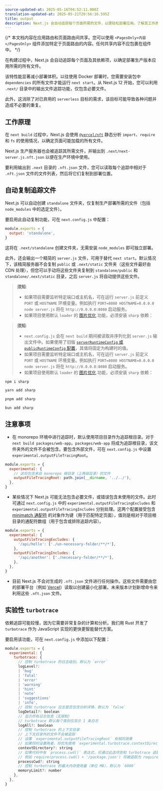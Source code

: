 ```yaml
---
source-updated-at: 2025-05-16T04:52:11.000Z
translation-updated-at: 2025-05-21T20:56:16.595Z
title: output
description: Next.js 会自动追踪每个页面所需的文件，以便轻松部署应用。了解其工作原理。
---
```


{/* 本文档内容在应用路由和页面路由间共享。您可以使用 `<PagesOnly>内容</PagesOnly>` 组件添加特定于页面路由的内容。任何共享内容不应包裹在组件中。 */}

在构建过程中，Next.js 会自动追踪每个页面及其依赖项，以确定部署生产版本应用所需的所有文件。

该特性能显著减小部署体积。以往使用 Docker 部署时，您需要安装包中 `dependencies` 的所有文件才能运行 `next start`。从 Next.js 12 开始，您可以利用 `.next/` 目录中的输出文件追踪功能，仅包含必要文件。

此外，这消除了对已弃用的 `serverless` 目标的需求，该目标可能导致各种问题并造成不必要的重复。

## 工作原理

在 `next build` 过程中，Next.js 会使用 [`@vercel/nft`](https://github.com/vercel/nft) 静态分析 `import`、`require` 和 `fs` 的使用情况，以确定页面可能加载的所有文件。

Next.js 生产服务器也会被追踪其所需文件，并输出到 `.next/next-server.js.nft.json` 以便在生产环境中使用。

要利用输出到 `.next` 目录的 `.nft.json` 文件，您可以读取每个追踪中相对于 `.nft.json` 文件的文件列表，然后将它们复制到部署位置。

## 自动复制追踪文件

Next.js 可以自动创建 `standalone` 文件夹，仅复制生产部署所需的文件（包括 `node_modules` 中的选定文件）。

要启用此自动复制功能，可在 `next.config.js` 中配置：

```js filename="next.config.js"
module.exports = {
  output: 'standalone',
}
```

这将在 `.next/standalone` 创建文件夹，无需安装 `node_modules` 即可独立部署。

此外，还会输出一个精简的 `server.js` 文件，可用于替代 `next start`。默认情况下，该精简服务器不会复制 `public` 或 `.next/static` 文件夹（这些文件最好由 CDN 处理），但您可以手动将这些文件夹复制到 `standalone/public` 和 `standalone/.next/static` 目录，之后 `server.js` 将自动提供这些文件。

<AppOnly>

> **须知**:
>
> - 如果项目需要监听特定端口或主机名，可在运行 `server.js` 前定义 `PORT` 或 `HOSTNAME` 环境变量。例如执行 `PORT=8080 HOSTNAME=0.0.0.0 node server.js` 将在 `http://0.0.0.0:8080` 启动服务。
> - 如果项目使用默认 `loader` 的 [图片优化](/docs/app/building-your-application/optimizing/images) 功能，必须安装 `sharp` 依赖：

</AppOnly>

<PagesOnly>

> **须知**:
>
> - `next.config.js` 会在 `next build` 期间被读取并序列化到 `server.js` 输出文件中。如果使用了旧版 [`serverRuntimeConfig` 或 `publicRuntimeConfig` 配置](/docs/pages/api-reference/next-config-js/runtime-configuration)，其值将固定为构建时的值。
> - 如果项目需要监听特定端口或主机名，可在运行 `server.js` 前定义 `PORT` 或 `HOSTNAME` 环境变量。例如执行 `PORT=8080 HOSTNAME=0.0.0.0 node server.js` 将在 `http://0.0.0.0:8080` 启动服务。
> - 如果项目使用默认 `loader` 的 [图片优化](/docs/pages/building-your-application/optimizing/images) 功能，必须安装 `sharp` 依赖：

</PagesOnly>

```bash filename="终端"
npm i sharp
```

```bash filename="终端"
yarn add sharp
```

```bash filename="终端"
pnpm add sharp
```

```bash filename="终端"
bun add sharp
```

## 注意事项

- 在 monorepo 环境中进行追踪时，默认使用项目目录作为追踪根目录。对于 `next build packages/web-app`，`packages/web-app` 将成为追踪根目录，该文件夹外的文件不会被包含。要包含外部文件，可在 `next.config.js` 中设置 `experimental.outputFileTracingRoot`。

```js filename="packages/web-app/next.config.js"
module.exports = {
  experimental: {
    // 这将包含来自 monorepo 根目录（上两级目录）的文件
    outputFileTracingRoot: path.join(__dirname, '../../'),
  },
}
```

- 某些情况下 Next.js 可能无法包含必要文件，或错误包含未使用的文件。此时可通过 `next.config.js` 中的 `experimental.outputFileTracingExcludes` 和 `experimental.outputFileTracingIncludes` 分别处理。这两个配置接受包含 [minimatch 通配符](https://www.npmjs.com/package/minimatch) 的对象作为键（用于匹配特定页面），值则是相对于项目根目录的通配符数组（用于包含或排除追踪内容）。

```js filename="next.config.js"
module.exports = {
  experimental: {
    outputFileTracingExcludes: {
      '/api/hello': ['./un-necessary-folder/**/*'],
    },
    outputFileTracingIncludes: {
      '/api/another': ['./necessary-folder/**/*'],
    },
  },
}
```

- 目前 Next.js 不会对生成的 `.nft.json` 文件进行任何操作。这些文件需要由您的部署平台（例如 [Vercel](https://vercel.com)）读取以创建最小化部署。未来版本计划新增命令来利用这些 `.nft.json` 文件。

## 实验性 `turbotrace`

依赖追踪可能较慢，因为它需要非常复杂的计算和分析。我们用 Rust 开发了 `turbotrace` 作为 JavaScript 实现的更快更智能替代方案。

要启用该功能，可在 `next.config.js` 中添加以下配置：

```js filename="next.config.js"
module.exports = {
  experimental: {
    turbotrace: {
      // 控制 turbotrace 的日志级别，默认为 `error`
      logLevel?:
      | 'bug'
      | 'fatal'
      | 'error'
      | 'warning'
      | 'hint'
      | 'note'
      | 'suggestions'
      | 'info',
      // 控制 turbotrace 日志是否包含分析详情，默认为 `false`
      logDetail?: boolean
      // 显示所有日志信息（无限制）
      // turbotrace 默认每个类别仅显示 1 条日志
      logAll?: boolean
      // 控制 turbotrace 的上下文目录
      // 上下文目录外的文件不会被追踪
      // 设置 `experimental.outputFileTracingRoot` 有相同效果
      // 如果同时设置两者，将优先使用 `experimental.turbotrace.contextDirectory`
      contextDirectory?: string
      // 如果代码中有 `process.cwd()` 表达式，可通过此选项告知 turbotrace 追踪时的 `process.cwd()` 值
      // 例如 require(process.cwd() + '/package.json') 将被追踪为 require('/path/to/cwd/package.json')
      processCwd?: string
      // 控制 turbotrace 的最大内存使用量（单位 MB），默认为 `6000`
      memoryLimit?: number
    },
  },
}
```